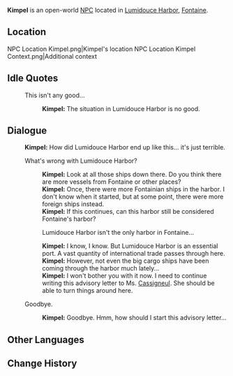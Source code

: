 {{Meta
<!-- Remove this template after adding the missing info -->
|missing_NPC_profile  = yes
}}
{{Character Infobox
|type             = Open-World NPC
|image            = NPC Kimpel.png
|realname         = <!-- Optional, if different from in-game name -->
|deceased         = <!-- Past (for deceased prior to events of the game) or free response -->
|region           = Fontaine
|location         = Fontaine
|affiliation      = 
|title            = 

|ancestry         = <!-- Clan/family -->
|father           = 
|mother           = 
|spouse           = 
|sibling          = 
|child            = 
|relative         = 

|voiceEN          = 
|voiceCN          = 
|voiceJP          = 
|voiceKR          = 
|dialoguereward   = 
}}
'''Kimpel''' is an open-world [[NPC]] located in [[Lumidouce Harbor]], [[Fontaine]].

==Location==
<gallery>
NPC Location Kimpel.png|Kimpel's location
NPC Location Kimpel Context.png|Additional context
</gallery>
<!--
==Profile==
Detailed story/lore information goes here.
''(To be added.)''

===Personality===
''(To be added.)''

===Appearance===
Keep appearance section short and concise. Limit to 2 paragraphs with 3-4 sentences each.
''(To be added.)''

==Quests and Events==
{{Quests and Events}}
-->
==Idle Quotes==
{{Dialogue Start}}
: {{DIcon|Idle}} This isn't any good...
:: {{A|VO Kimpel 01.ogg}} '''Kimpel:''' The situation in Lumidouce Harbor is no good.
{{Dialogue End}}

==Dialogue==
{{Dialogue Start}}
:'''Kimpel:''' How did Lumidouce Harbor end up like this... it's just terrible.
:{{DIcon}} What's wrong with Lumidouce Harbor?
::'''Kimpel:''' Look at all those ships down there. Do you think there are more vessels from Fontaine or other places?
::'''Kimpel:''' Once, there were more Fontainian ships in the harbor. I don't know when it started, but at some point, there were more foreign ships instead.
::'''Kimpel:''' If this continues, can this harbor still be considered Fontaine's harbor?
::{{DIcon}} Lumidouce Harbor isn't the only harbor in Fontaine...
::'''Kimpel:''' I know, I know. But Lumidouce Harbor is an essential port. A vast quantity of international trade passes through here.
::'''Kimpel:''' However, not even the big cargo ships have been coming through the harbor much lately...
::'''Kimpel:''' I won't bother you with it now. I need to continue writing this advisory letter to Ms. [[Cassigneul]]. She should be able to turn things around here.
:{{DIcon}} Goodbye.
::'''Kimpel:''' Goodbye. Hmm, how should I start this advisory letter...
{{Dialogue End}}
<!--
==Event Dialogue==
===Event Name===
{{Dialogue Start}}
:'''{{subst:PAGENAME}}:'''
{{Dialogue End}}
-->
==Other Languages==
{{Other Languages|default_hidden=1
|en      = Kimpel
|zhs     = 坎佩尔
|zhs_rm  = Kǎnpèi'ěr
|zht     = 坎佩爾
|zht_rm  = Kǎnpèi'ěr
|ja      = キムペル
|ja_rm   = Kimuperu
|ko      = 킴펠
|es      = Kimpel
|fr      = Kimpel
|ru      = Кимпель
|th      = Kimpel
|vi      = Kimpel
|de      = Kimpel
|id      = Kimpel
|pt      = Kimpel
|tr      = Kimpel
|it      = Kimpel
}}

==Change History==
{{Change History|4.2}}
<!--
==References==
{{Reflist}}-->
